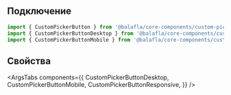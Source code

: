
## Подключение

```jsx
import { CustomPickerButton } from '@balafla/core-components/custom-picker-button';
import { CustomPickerButtonDesktop } from '@balafla/core-components/custom-picker-button/desktop';
import { CustomPickerButtonMobile } from '@balafla/core-components/custom-picker-button/mobile';
```

## Свойства

<ArgsTabs
    components={{
        CustomPickerButtonDesktop,
        CustomPickerButtonMobile,
        CustomPickerButtonResponsive,
    }}
/>
